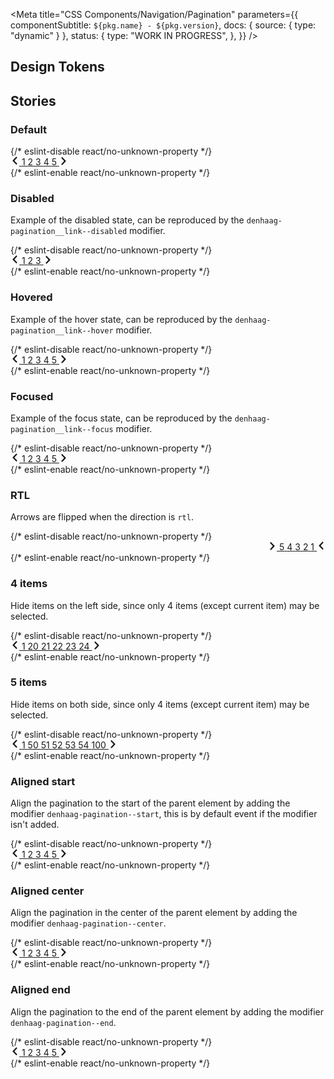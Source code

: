 

<Meta
  title="CSS Components/Navigation/Pagination"
  parameters={{
    componentSubtitle: `${pkg.name} - ${pkg.version}`,
    docs: { source: { type: "dynamic" } },
    status: {
      type: "WORK IN PROGRESS",
    },
  }}
/>

<Description markdown={readme} />

## Design Tokens

<DesignTokenDocBlock categoryName="Pagination" viewType="table" />

## Stories

### Default

<Canvas>
  {/* eslint-disable react/no-unknown-property */}
  <Story name="Default">
    <nav class="denhaag-pagination">
      <a
        href="#page-2"
        class="denhaag-pagination__link denhaag-pagination__link--arrow"
        rel="prev"
        aria-label="Previous page"
      >
        <svg
          aria-hidden="true"
          class="denhaag-icon"
          width="1em"
          height="1em"
          viewBox="0 0 7 12"
          fill="none"
          xmlns="http://www.w3.org/2000/svg"
        >
          <path
            d="M4.9921 10.8143C5.36382 11.1914 5.97222 11.1914 6.34393 10.8143C6.7079 10.4451 6.70822 9.8521 6.34466 9.48248L3.36315 6.45123C2.98039 6.06209 2.98039 5.43791 3.36315 5.04877L6.34466 2.01752C6.70822 1.6479 6.7079 1.05492 6.34394 0.685696C5.97222 0.308599 5.36382 0.308599 4.9921 0.685695L0.692003 5.04799C0.308224 5.43732 0.308224 6.06268 0.692003 6.45201L4.9921 10.8143Z"
            fill="currentColor"
          />
        </svg>
      </a>
      <span role="group" class="denhaag-pagination__links">
        <a class="denhaag-pagination__link" href="#page-1" aria-label="Page 1">
          1
        </a>
        <a class="denhaag-pagination__link" href="#page-2" aria-label="Page 2" rel="prev">
          2
        </a>
        <a
          class="denhaag-pagination__link denhaag-pagination__link--current"
          href="#page-3"
          aria-label="Page 3"
          aria-current="page"
        >
          3
        </a>
        <a class="denhaag-pagination__link" href="#page-4" aria-label="Page 4" rel="next">
          4
        </a>
        <a class="denhaag-pagination__link" href="#page-5" aria-label="Page 5">
          5
        </a>
      </span>
      <a
        href="#page-4"
        class="denhaag-pagination__link denhaag-pagination__link--arrow"
        rel="next"
        aria-label="Next page"
      >
        <svg
          aria-hidden="true"
          class="denhaag-icon"
          width="1em"
          height="1em"
          viewBox="0 0 7 12"
          fill="none"
          xmlns="http://www.w3.org/2000/svg"
        >
          <path
            d="M2.0079 1.1857C1.63618 0.8086 1.02778 0.8086 0.656065 1.18569V1.18569C0.292103 1.55492 0.291779 2.1479 0.655339 2.51752L3.63685 5.54877C4.01961 5.93791 4.01961 6.56209 3.63686 6.95123L0.655339 9.98248C0.291779 10.3521 0.292102 10.9451 0.656065 11.3143V11.3143C1.02778 11.6914 1.63618 11.6914 2.0079 11.3143L6.308 6.95201C6.69178 6.56268 6.69178 5.93732 6.308 5.54799L2.0079 1.1857Z"
            fill="currentColor"
          />
        </svg>
      </a>
    </nav>
  </Story>
  {/* eslint-enable react/no-unknown-property */}
</Canvas>

### Disabled

Example of the disabled state, can be reproduced by the `denhaag-pagination__link--disabled` modifier.

<Canvas>
  {/* eslint-disable react/no-unknown-property */}
  <Story name="Disabled">
    <nav class="denhaag-pagination">
      <a
        href="#page-2"
        class="denhaag-pagination__link denhaag-pagination__link--arrow denhaag-pagination__link--disabled"
        rel="prev"
        aria-label="Previous page"
      >
        <svg
          aria-hidden="true"
          class="denhaag-icon"
          width="1em"
          height="1em"
          viewBox="0 0 7 12"
          fill="none"
          xmlns="http://www.w3.org/2000/svg"
        >
          <path
            d="M4.9921 10.8143C5.36382 11.1914 5.97222 11.1914 6.34393 10.8143C6.7079 10.4451 6.70822 9.8521 6.34466 9.48248L3.36315 6.45123C2.98039 6.06209 2.98039 5.43791 3.36315 5.04877L6.34466 2.01752C6.70822 1.6479 6.7079 1.05492 6.34394 0.685696C5.97222 0.308599 5.36382 0.308599 4.9921 0.685695L0.692003 5.04799C0.308224 5.43732 0.308224 6.06268 0.692003 6.45201L4.9921 10.8143Z"
            fill="currentColor"
          />
        </svg>
      </a>
      <span role="group" class="denhaag-pagination__links">
        <a
          class="denhaag-pagination__link denhaag-pagination__link--current"
          href="#page-1"
          aria-current="page"
          aria-label="Page 1"
        >
          1
        </a>
        <a
          class="denhaag-pagination__link"
          href="#page-2"
          aria-label="Page 2"
          rel="next"
          aria-disabled="true"
          tabindex="-1"
        >
          2
        </a>
        <a class="denhaag-pagination__link" href="#page-3" aria-label="Page 3">
          3
        </a>
      </span>
      <a
        href="#page-2"
        class="denhaag-pagination__link denhaag-pagination__link--arrow"
        rel="next"
        aria-label="Next page"
      >
        <svg
          aria-hidden="true"
          class="denhaag-icon"
          width="1em"
          height="1em"
          viewBox="0 0 7 12"
          fill="none"
          xmlns="http://www.w3.org/2000/svg"
        >
          <path
            d="M2.0079 1.1857C1.63618 0.8086 1.02778 0.8086 0.656065 1.18569V1.18569C0.292103 1.55492 0.291779 2.1479 0.655339 2.51752L3.63685 5.54877C4.01961 5.93791 4.01961 6.56209 3.63686 6.95123L0.655339 9.98248C0.291779 10.3521 0.292102 10.9451 0.656065 11.3143V11.3143C1.02778 11.6914 1.63618 11.6914 2.0079 11.3143L6.308 6.95201C6.69178 6.56268 6.69178 5.93732 6.308 5.54799L2.0079 1.1857Z"
            fill="currentColor"
          />
        </svg>
      </a>
    </nav>
  </Story>
  {/* eslint-enable react/no-unknown-property */}
</Canvas>

### Hovered

Example of the hover state, can be reproduced by the `denhaag-pagination__link--hover` modifier.

<Canvas>
  {/* eslint-disable react/no-unknown-property */}
  <Story name="Hovered">
    <nav class="denhaag-pagination">
      <a
        href="#page-2"
        class="denhaag-pagination__link denhaag-pagination__link--arrow"
        rel="prev"
        aria-label="Previous page"
      >
        <svg
          aria-hidden="true"
          class="denhaag-icon"
          width="1em"
          height="1em"
          viewBox="0 0 7 12"
          fill="none"
          xmlns="http://www.w3.org/2000/svg"
        >
          <path
            d="M4.9921 10.8143C5.36382 11.1914 5.97222 11.1914 6.34393 10.8143C6.7079 10.4451 6.70822 9.8521 6.34466 9.48248L3.36315 6.45123C2.98039 6.06209 2.98039 5.43791 3.36315 5.04877L6.34466 2.01752C6.70822 1.6479 6.7079 1.05492 6.34394 0.685696C5.97222 0.308599 5.36382 0.308599 4.9921 0.685695L0.692003 5.04799C0.308224 5.43732 0.308224 6.06268 0.692003 6.45201L4.9921 10.8143Z"
            fill="currentColor"
          />
        </svg>
      </a>
      <span role="group" class="denhaag-pagination__links">
        <a class="denhaag-pagination__link" href="#page-1" aria-label="Page 1">
          1
        </a>
        <a class="denhaag-pagination__link" href="#page-2" aria-label="Page 2" rel="prev">
          2
        </a>
        <a
          class="denhaag-pagination__link denhaag-pagination__link--current denhaag-pagination__link--hover"
          href="#page-3"
          aria-current="page"
          aria-label="Page 3"
        >
          3
        </a>
        <a
          class="denhaag-pagination__link denhaag-pagination__link--hover"
          href="#page-4"
          aria-label="Page 4"
          rel="next"
        >
          4
        </a>
        <a class="denhaag-pagination__link" href="#page-5" aria-label="Page 5">
          5
        </a>
      </span>
      <a
        href="#page-4"
        class="denhaag-pagination__link denhaag-pagination__link--arrow denhaag-pagination__link--hover"
        rel="next"
        aria-label="Next page"
      >
        <svg
          aria-hidden="true"
          class="denhaag-icon"
          width="1em"
          height="1em"
          viewBox="0 0 7 12"
          fill="none"
          xmlns="http://www.w3.org/2000/svg"
        >
          <path
            d="M2.0079 1.1857C1.63618 0.8086 1.02778 0.8086 0.656065 1.18569V1.18569C0.292103 1.55492 0.291779 2.1479 0.655339 2.51752L3.63685 5.54877C4.01961 5.93791 4.01961 6.56209 3.63686 6.95123L0.655339 9.98248C0.291779 10.3521 0.292102 10.9451 0.656065 11.3143V11.3143C1.02778 11.6914 1.63618 11.6914 2.0079 11.3143L6.308 6.95201C6.69178 6.56268 6.69178 5.93732 6.308 5.54799L2.0079 1.1857Z"
            fill="currentColor"
          />
        </svg>
      </a>
    </nav>
  </Story>
  {/* eslint-enable react/no-unknown-property */}
</Canvas>

### Focused

Example of the focus state, can be reproduced by the `denhaag-pagination__link--focus` modifier.

<Canvas>
  {/* eslint-disable react/no-unknown-property */}
  <Story name="Focused">
    <nav class="denhaag-pagination">
      <a
        href="#page-2"
        class="denhaag-pagination__link denhaag-pagination__link--arrow"
        rel="prev"
        aria-label="Previous page"
      >
        <svg
          aria-hidden="true"
          class="denhaag-icon"
          width="1em"
          height="1em"
          viewBox="0 0 7 12"
          fill="none"
          xmlns="http://www.w3.org/2000/svg"
        >
          <path
            d="M4.9921 10.8143C5.36382 11.1914 5.97222 11.1914 6.34393 10.8143C6.7079 10.4451 6.70822 9.8521 6.34466 9.48248L3.36315 6.45123C2.98039 6.06209 2.98039 5.43791 3.36315 5.04877L6.34466 2.01752C6.70822 1.6479 6.7079 1.05492 6.34394 0.685696C5.97222 0.308599 5.36382 0.308599 4.9921 0.685695L0.692003 5.04799C0.308224 5.43732 0.308224 6.06268 0.692003 6.45201L4.9921 10.8143Z"
            fill="currentColor"
          />
        </svg>
      </a>
      <span role="group" class="denhaag-pagination__links">
        <a class="denhaag-pagination__link" href="#page-1" aria-label="Page 1">
          1
        </a>
        <a class="denhaag-pagination__link" href="#page-2" aria-label="Page 2" rel="prev">
          2
        </a>
        <a
          class="denhaag-pagination__link denhaag-pagination__link--current denhaag-pagination__link--focus"
          href="#page-3"
          aria-current="page"
          aria-label="Page 3"
        >
          3
        </a>
        <a
          class="denhaag-pagination__link denhaag-pagination__link--focus"
          href="#page-4"
          aria-label="Page 4"
          rel="next"
        >
          4
        </a>
        <a class="denhaag-pagination__link" href="#page-5" aria-label="Page 5">
          5
        </a>
      </span>
      <a
        href="#page-4"
        class="denhaag-pagination__link denhaag-pagination__link--arrow denhaag-pagination__link--focus"
        rel="next"
        aria-label="Next page"
      >
        <svg
          aria-hidden="true"
          class="denhaag-icon"
          width="1em"
          height="1em"
          viewBox="0 0 7 12"
          fill="none"
          xmlns="http://www.w3.org/2000/svg"
        >
          <path
            d="M2.0079 1.1857C1.63618 0.8086 1.02778 0.8086 0.656065 1.18569V1.18569C0.292103 1.55492 0.291779 2.1479 0.655339 2.51752L3.63685 5.54877C4.01961 5.93791 4.01961 6.56209 3.63686 6.95123L0.655339 9.98248C0.291779 10.3521 0.292102 10.9451 0.656065 11.3143V11.3143C1.02778 11.6914 1.63618 11.6914 2.0079 11.3143L6.308 6.95201C6.69178 6.56268 6.69178 5.93732 6.308 5.54799L2.0079 1.1857Z"
            fill="currentColor"
          />
        </svg>
      </a>
    </nav>
  </Story>
  {/* eslint-enable react/no-unknown-property */}
</Canvas>

### RTL

Arrows are flipped when the direction is `rtl`.

<Canvas>
  {/* eslint-disable react/no-unknown-property */}
  <Story name="RTL">
    <div dir="rtl">
      <nav class="denhaag-pagination">
        <a
          href="#page-2"
          class="denhaag-pagination__link denhaag-pagination__link--arrow"
          rel="prev"
          aria-label="Previous page"
        >
          <svg
            aria-hidden="true"
            class="denhaag-icon"
            width="1em"
            height="1em"
            viewBox="0 0 7 12"
            fill="none"
            xmlns="http://www.w3.org/2000/svg"
          >
            <path
              d="M4.9921 10.8143C5.36382 11.1914 5.97222 11.1914 6.34393 10.8143C6.7079 10.4451 6.70822 9.8521 6.34466 9.48248L3.36315 6.45123C2.98039 6.06209 2.98039 5.43791 3.36315 5.04877L6.34466 2.01752C6.70822 1.6479 6.7079 1.05492 6.34394 0.685696C5.97222 0.308599 5.36382 0.308599 4.9921 0.685695L0.692003 5.04799C0.308224 5.43732 0.308224 6.06268 0.692003 6.45201L4.9921 10.8143Z"
              fill="currentColor"
            />
          </svg>
        </a>
        <span role="group" class="denhaag-pagination__links">
          <a class="denhaag-pagination__link" href="#page-1" aria-label="Page 1">
            1
          </a>
          <a class="denhaag-pagination__link" href="#page-2" aria-label="Page 2" rel="prev">
            2
          </a>
          <a
            class="denhaag-pagination__link denhaag-pagination__link--current"
            href="#page-3"
            aria-label="Page 3"
            aria-current="page"
          >
            3
          </a>
          <a class="denhaag-pagination__link" href="#page-4" aria-label="Page 4" rel="next">
            4
          </a>
          <a class="denhaag-pagination__link" href="#page-5" aria-label="Page 5">
            5
          </a>
        </span>
        <a
          href="#page-4"
          class="denhaag-pagination__link denhaag-pagination__link--arrow"
          rel="next"
          aria-label="Next page"
        >
          <svg
            aria-hidden="true"
            class="denhaag-icon"
            width="1em"
            height="1em"
            viewBox="0 0 7 12"
            fill="none"
            xmlns="http://www.w3.org/2000/svg"
          >
            <path
              d="M2.0079 1.1857C1.63618 0.8086 1.02778 0.8086 0.656065 1.18569V1.18569C0.292103 1.55492 0.291779 2.1479 0.655339 2.51752L3.63685 5.54877C4.01961 5.93791 4.01961 6.56209 3.63686 6.95123L0.655339 9.98248C0.291779 10.3521 0.292102 10.9451 0.656065 11.3143V11.3143C1.02778 11.6914 1.63618 11.6914 2.0079 11.3143L6.308 6.95201C6.69178 6.56268 6.69178 5.93732 6.308 5.54799L2.0079 1.1857Z"
              fill="currentColor"
            />
          </svg>
        </a>
      </nav>
    </div>
  </Story>
  {/* eslint-enable react/no-unknown-property */}
</Canvas>

### 4 items

Hide items on the left side, since only 4 items (except current item) may be selected.

<Canvas>
  {/* eslint-disable react/no-unknown-property */}
  <Story name="4 items">
    <nav class="denhaag-pagination">
      <a
        href="#page-21"
        class="denhaag-pagination__link denhaag-pagination__link--arrow"
        rel="prev"
        aria-label="Previous page"
      >
        <svg
          aria-hidden="true"
          class="denhaag-icon"
          width="1em"
          height="1em"
          viewBox="0 0 7 12"
          fill="none"
          xmlns="http://www.w3.org/2000/svg"
        >
          <path
            d="M4.9921 10.8143C5.36382 11.1914 5.97222 11.1914 6.34393 10.8143C6.7079 10.4451 6.70822 9.8521 6.34466 9.48248L3.36315 6.45123C2.98039 6.06209 2.98039 5.43791 3.36315 5.04877L6.34466 2.01752C6.70822 1.6479 6.7079 1.05492 6.34394 0.685696C5.97222 0.308599 5.36382 0.308599 4.9921 0.685695L0.692003 5.04799C0.308224 5.43732 0.308224 6.06268 0.692003 6.45201L4.9921 10.8143Z"
            fill="currentColor"
          />
        </svg>
      </a>
      <span role="group" class="denhaag-pagination__links">
        <a class="denhaag-pagination__link" href="#page-1" aria-label="Page 1">
          1
        </a>
        <a class="denhaag-pagination__link" href="#page-20" aria-label="Page 20">
          20
        </a>
        <a class="denhaag-pagination__link" href="#page-21" rel="prev" aria-label="Page 21">
          21
        </a>
        <a
          class="denhaag-pagination__link denhaag-pagination__link--current"
          href="#page-22"
          aria-current="page"
          aria-label="Page 22"
        >
          22
        </a>
        <a class="denhaag-pagination__link" href="#page-23" rel="next" aria-label="Page 23">
          23
        </a>
        <a class="denhaag-pagination__link" href="#page-24" aria-label="Page 24">
          24
        </a>
      </span>
      <a
        href="#page-23"
        class="denhaag-pagination__link denhaag-pagination__link--arrow"
        rel="next"
        aria-label="Next page"
      >
        <svg
          aria-hidden="true"
          class="denhaag-icon"
          width="1em"
          height="1em"
          viewBox="0 0 7 12"
          fill="none"
          xmlns="http://www.w3.org/2000/svg"
        >
          <path
            d="M2.0079 1.1857C1.63618 0.8086 1.02778 0.8086 0.656065 1.18569V1.18569C0.292103 1.55492 0.291779 2.1479 0.655339 2.51752L3.63685 5.54877C4.01961 5.93791 4.01961 6.56209 3.63686 6.95123L0.655339 9.98248C0.291779 10.3521 0.292102 10.9451 0.656065 11.3143V11.3143C1.02778 11.6914 1.63618 11.6914 2.0079 11.3143L6.308 6.95201C6.69178 6.56268 6.69178 5.93732 6.308 5.54799L2.0079 1.1857Z"
            fill="currentColor"
          />
        </svg>
      </a>
    </nav>
  </Story>
  {/* eslint-enable react/no-unknown-property */}
</Canvas>

### 5 items

Hide items on both side, since only 4 items (except current item) may be selected.

<Canvas>
  {/* eslint-disable react/no-unknown-property */}
  <Story name="5 items">
    <nav class="denhaag-pagination">
      <a
        href="#page-51"
        class="denhaag-pagination__link denhaag-pagination__link--arrow"
        rel="prev"
        aria-label="Previous page"
      >
        <svg
          aria-hidden="true"
          class="denhaag-icon"
          width="1em"
          height="1em"
          viewBox="0 0 7 12"
          fill="none"
          xmlns="http://www.w3.org/2000/svg"
        >
          <path
            d="M4.9921 10.8143C5.36382 11.1914 5.97222 11.1914 6.34393 10.8143C6.7079 10.4451 6.70822 9.8521 6.34466 9.48248L3.36315 6.45123C2.98039 6.06209 2.98039 5.43791 3.36315 5.04877L6.34466 2.01752C6.70822 1.6479 6.7079 1.05492 6.34394 0.685696C5.97222 0.308599 5.36382 0.308599 4.9921 0.685695L0.692003 5.04799C0.308224 5.43732 0.308224 6.06268 0.692003 6.45201L4.9921 10.8143Z"
            fill="currentColor"
          />
        </svg>
      </a>
      <span role="group" class="denhaag-pagination__links">
        <a class="denhaag-pagination__link" href="#page-1" aria-label="Page 1">
          1
        </a>
        <a class="denhaag-pagination__link" href="#page-50" aria-label="Page 50">
          50
        </a>
        <a class="denhaag-pagination__link" href="#page-51" rel="prev" aria-label="Page 51">
          51
        </a>
        <a
          class="denhaag-pagination__link denhaag-pagination__link--current"
          href="#page-52"
          aria-current="page"
          aria-label="Page 52"
        >
          52
        </a>
        <a class="denhaag-pagination__link" href="#page-53" rel="next" aria-label="Page 53">
          53
        </a>
        <a class="denhaag-pagination__link" href="#page-54" aria-label="Page 54">
          54
        </a>
        <a class="denhaag-pagination__link" href="#page-100" aria-label="Page 100">
          100
        </a>
      </span>
      <a
        href="#page-53"
        class="denhaag-pagination__link denhaag-pagination__link--arrow"
        rel="next"
        aria-label="Next page"
      >
        <svg
          aria-hidden="true"
          class="denhaag-icon"
          width="1em"
          height="1em"
          viewBox="0 0 7 12"
          fill="none"
          xmlns="http://www.w3.org/2000/svg"
        >
          <path
            d="M2.0079 1.1857C1.63618 0.8086 1.02778 0.8086 0.656065 1.18569V1.18569C0.292103 1.55492 0.291779 2.1479 0.655339 2.51752L3.63685 5.54877C4.01961 5.93791 4.01961 6.56209 3.63686 6.95123L0.655339 9.98248C0.291779 10.3521 0.292102 10.9451 0.656065 11.3143V11.3143C1.02778 11.6914 1.63618 11.6914 2.0079 11.3143L6.308 6.95201C6.69178 6.56268 6.69178 5.93732 6.308 5.54799L2.0079 1.1857Z"
            fill="currentColor"
          />
        </svg>
      </a>
    </nav>
  </Story>
  {/* eslint-enable react/no-unknown-property */}
</Canvas>

### Aligned start

Align the pagination to the start of the parent element by adding the modifier `denhaag-pagination--start`, this is by default event if the modifier isn't added.

<Canvas>
  {/* eslint-disable react/no-unknown-property */}
  <Story name="Aligned left">
    <nav class="denhaag-pagination denhaag-pagination--start">
      <a
        href="#page-2"
        class="denhaag-pagination__link denhaag-pagination__link--arrow"
        rel="prev"
        aria-label="Previous page"
      >
        <svg
          aria-hidden="true"
          class="denhaag-icon"
          width="1em"
          height="1em"
          viewBox="0 0 7 12"
          fill="none"
          xmlns="http://www.w3.org/2000/svg"
        >
          <path
            d="M4.9921 10.8143C5.36382 11.1914 5.97222 11.1914 6.34393 10.8143C6.7079 10.4451 6.70822 9.8521 6.34466 9.48248L3.36315 6.45123C2.98039 6.06209 2.98039 5.43791 3.36315 5.04877L6.34466 2.01752C6.70822 1.6479 6.7079 1.05492 6.34394 0.685696C5.97222 0.308599 5.36382 0.308599 4.9921 0.685695L0.692003 5.04799C0.308224 5.43732 0.308224 6.06268 0.692003 6.45201L4.9921 10.8143Z"
            fill="currentColor"
          />
        </svg>
      </a>
      <span role="group" class="denhaag-pagination__links">
        <a class="denhaag-pagination__link" href="#page-1" aria-label="Page 1">
          1
        </a>
        <a class="denhaag-pagination__link" href="#page-2" aria-label="Page 2" rel="prev">
          2
        </a>
        <a
          class="denhaag-pagination__link denhaag-pagination__link--current"
          href="#page-3"
          aria-label="Page 3"
          aria-current="page"
        >
          3
        </a>
        <a class="denhaag-pagination__link" href="#page-4" aria-label="Page 4" rel="next">
          4
        </a>
        <a class="denhaag-pagination__link" href="#page-5" aria-label="Page 5">
          5
        </a>
      </span>
      <a
        href="#page-4"
        class="denhaag-pagination__link denhaag-pagination__link--arrow"
        rel="next"
        aria-label="Next page"
      >
        <svg
          aria-hidden="true"
          class="denhaag-icon"
          width="1em"
          height="1em"
          viewBox="0 0 7 12"
          fill="none"
          xmlns="http://www.w3.org/2000/svg"
        >
          <path
            d="M2.0079 1.1857C1.63618 0.8086 1.02778 0.8086 0.656065 1.18569V1.18569C0.292103 1.55492 0.291779 2.1479 0.655339 2.51752L3.63685 5.54877C4.01961 5.93791 4.01961 6.56209 3.63686 6.95123L0.655339 9.98248C0.291779 10.3521 0.292102 10.9451 0.656065 11.3143V11.3143C1.02778 11.6914 1.63618 11.6914 2.0079 11.3143L6.308 6.95201C6.69178 6.56268 6.69178 5.93732 6.308 5.54799L2.0079 1.1857Z"
            fill="currentColor"
          />
        </svg>
      </a>
    </nav>
  </Story>
  {/* eslint-enable react/no-unknown-property */}
</Canvas>

### Aligned center

Align the pagination in the center of the parent element by adding the modifier `denhaag-pagination--center`.

<Canvas>
  {/* eslint-disable react/no-unknown-property */}
  <Story name="Aligned center">
    <nav class="denhaag-pagination denhaag-pagination--center">
      <a
        href="#page-2"
        class="denhaag-pagination__link denhaag-pagination__link--arrow"
        rel="prev"
        aria-label="Previous page"
      >
        <svg
          aria-hidden="true"
          class="denhaag-icon"
          width="1em"
          height="1em"
          viewBox="0 0 7 12"
          fill="none"
          xmlns="http://www.w3.org/2000/svg"
        >
          <path
            d="M4.9921 10.8143C5.36382 11.1914 5.97222 11.1914 6.34393 10.8143C6.7079 10.4451 6.70822 9.8521 6.34466 9.48248L3.36315 6.45123C2.98039 6.06209 2.98039 5.43791 3.36315 5.04877L6.34466 2.01752C6.70822 1.6479 6.7079 1.05492 6.34394 0.685696C5.97222 0.308599 5.36382 0.308599 4.9921 0.685695L0.692003 5.04799C0.308224 5.43732 0.308224 6.06268 0.692003 6.45201L4.9921 10.8143Z"
            fill="currentColor"
          />
        </svg>
      </a>
      <span role="group" class="denhaag-pagination__links">
        <a class="denhaag-pagination__link" href="#page-1" aria-label="Page 1">
          1
        </a>
        <a class="denhaag-pagination__link" href="#page-2" aria-label="Page 2" rel="prev">
          2
        </a>
        <a
          class="denhaag-pagination__link denhaag-pagination__link--current"
          href="#page-3"
          aria-label="Page 3"
          aria-current="page"
        >
          3
        </a>
        <a class="denhaag-pagination__link" href="#page-4" aria-label="Page 4" rel="next">
          4
        </a>
        <a class="denhaag-pagination__link" href="#page-5" aria-label="Page 5">
          5
        </a>
      </span>
      <a
        href="#page-4"
        class="denhaag-pagination__link denhaag-pagination__link--arrow"
        rel="next"
        aria-label="Next page"
      >
        <svg
          aria-hidden="true"
          class="denhaag-icon"
          width="1em"
          height="1em"
          viewBox="0 0 7 12"
          fill="none"
          xmlns="http://www.w3.org/2000/svg"
        >
          <path
            d="M2.0079 1.1857C1.63618 0.8086 1.02778 0.8086 0.656065 1.18569V1.18569C0.292103 1.55492 0.291779 2.1479 0.655339 2.51752L3.63685 5.54877C4.01961 5.93791 4.01961 6.56209 3.63686 6.95123L0.655339 9.98248C0.291779 10.3521 0.292102 10.9451 0.656065 11.3143V11.3143C1.02778 11.6914 1.63618 11.6914 2.0079 11.3143L6.308 6.95201C6.69178 6.56268 6.69178 5.93732 6.308 5.54799L2.0079 1.1857Z"
            fill="currentColor"
          />
        </svg>
      </a>
    </nav>
  </Story>
  {/* eslint-enable react/no-unknown-property */}
</Canvas>

### Aligned end

Align the pagination to the end of the parent element by adding the modifier `denhaag-pagination--end`.

<Canvas>
  {/* eslint-disable react/no-unknown-property */}
  <Story name="Aligned end">
    <nav class="denhaag-pagination denhaag-pagination--end">
      <a
        href="#page-2"
        class="denhaag-pagination__link denhaag-pagination__link--arrow"
        rel="prev"
        aria-label="Previous page"
      >
        <svg
          aria-hidden="true"
          class="denhaag-icon"
          width="1em"
          height="1em"
          viewBox="0 0 7 12"
          fill="none"
          xmlns="http://www.w3.org/2000/svg"
        >
          <path
            d="M4.9921 10.8143C5.36382 11.1914 5.97222 11.1914 6.34393 10.8143C6.7079 10.4451 6.70822 9.8521 6.34466 9.48248L3.36315 6.45123C2.98039 6.06209 2.98039 5.43791 3.36315 5.04877L6.34466 2.01752C6.70822 1.6479 6.7079 1.05492 6.34394 0.685696C5.97222 0.308599 5.36382 0.308599 4.9921 0.685695L0.692003 5.04799C0.308224 5.43732 0.308224 6.06268 0.692003 6.45201L4.9921 10.8143Z"
            fill="currentColor"
          />
        </svg>
      </a>
      <span role="group" class="denhaag-pagination__links">
        <a class="denhaag-pagination__link" href="#page-1" aria-label="Page 1">
          1
        </a>
        <a class="denhaag-pagination__link" href="#page-2" aria-label="Page 2" rel="prev">
          2
        </a>
        <a
          class="denhaag-pagination__link denhaag-pagination__link--current"
          href="#page-3"
          aria-label="Page 3"
          aria-current="page"
        >
          3
        </a>
        <a class="denhaag-pagination__link" href="#page-4" aria-label="Page 4" rel="next">
          4
        </a>
        <a class="denhaag-pagination__link" href="#page-5" aria-label="Page 5">
          5
        </a>
      </span>
      <a
        href="#page-3"
        class="denhaag-pagination__link denhaag-pagination__link--arrow"
        rel="next"
        aria-label="Next page"
      >
        <svg
          aria-hidden="true"
          class="denhaag-icon"
          width="1em"
          height="1em"
          viewBox="0 0 7 12"
          fill="none"
          xmlns="http://www.w3.org/2000/svg"
        >
          <path
            d="M2.0079 1.1857C1.63618 0.8086 1.02778 0.8086 0.656065 1.18569V1.18569C0.292103 1.55492 0.291779 2.1479 0.655339 2.51752L3.63685 5.54877C4.01961 5.93791 4.01961 6.56209 3.63686 6.95123L0.655339 9.98248C0.291779 10.3521 0.292102 10.9451 0.656065 11.3143V11.3143C1.02778 11.6914 1.63618 11.6914 2.0079 11.3143L6.308 6.95201C6.69178 6.56268 6.69178 5.93732 6.308 5.54799L2.0079 1.1857Z"
            fill="currentColor"
          />
        </svg>
      </a>
    </nav>
  </Story>
  {/* eslint-enable react/no-unknown-property */}
</Canvas>
